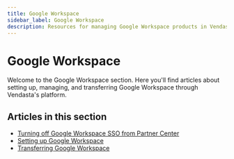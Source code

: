 ```yaml
---
title: Google Workspace
sidebar_label: Google Workspace
description: Resources for managing Google Workspace products in Vendasta
---
```


# Google Workspace

Welcome to the Google Workspace section. Here you'll find articles about setting up, managing, and transferring Google Workspace through Vendasta's platform.

## Articles in this section

- [Turning off Google Workspace SSO from Partner Center](/marketplace/products/google-workspace/turning-off-google-workspace-sso)
- [Setting up Google Workspace](/marketplace/products/google-workspace/setting-up-google-workspace)
- [Transferring Google Workspace](/marketplace/products/google-workspace/transferring-google-workspace)